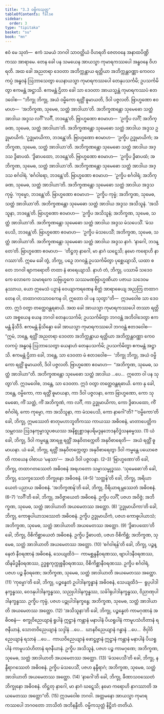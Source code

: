 ```yaml
---
title: "3.3 ဝမ္မိကသုတ္တ"
tableOfContents: false
sidebar:
  order: 3
type: "tipitaka"
basket: "su"
book: "mn"
---
```



<DynamicBreadcrumb />

<Division number="249" book="mn" e="ch" v="24">

<Paragraph number="837" book="mn">
ဧဝံ မေ သုတံ—  ဧကံ သမယံ ဘဂဝါ သာဝတ္ထိယံ ဝိဟရတိ ဇေတဝနေ အနာထပိဏ္ဍိကဿ အာရာမေ. တေန ခေါ ပန သမယေန အာယသ္မာ ကုမာရကဿပေါ အန္ဓဝနေ ဝိဟရတိ. အထ ခေါ အညတရာ ဒေဝတာ အဘိက္ကန္တာယ ရတ္တိယာ အဘိက္ကန္တဝဏ္ဏာ ကေဝလကပ္ပံ အန္ဓဝနံ ဩဘာသေတွာ ယေနာယသ္မာ ကုမာရကဿပေါ တေနုပသင်္ကမိ; ဥပသင်္ကမိတွာ ဧကမန္တံ အဋ္ဌာသိ. ဧကမန္တံ ဌိတာ ခေါ သာ ဒေဝတာ အာယသ္မန္တံ ကုမာရကဿပံ ဧတဒဝေါစ—
</Paragraph>

<Paragraph number="838" book="mn">
“ဘိက္ခု ဘိက္ခု, အယံ ဝမ္မိကော ရတ္တိံ ဓူမာယတိ, ဒိဝါ ပဇ္ဇလတိ. ဗြာဟ္မဏော ဧဝမာဟ—  ‘အဘိက္ခဏ, သုမေဓ, သတ္ထံ အာဒါယာ’တိ. အဘိက္ခဏန္တော သုမေဓော သတ္ထံ အာဒါယ အဒ္ဒသ လင်္ဂိံ ‘လင်္ဂီ, ဘဒန္တေ’တိ. ဗြာဟ္မဏော ဧဝမာဟ—  ‘ဥက္ခိပ လင်္ဂိံ; အဘိက္ခဏ, သုမေဓ, သတ္ထံ အာဒါယာ’တိ. အဘိက္ခဏန္တော သုမေဓော သတ္ထံ အာဒါယ အဒ္ဒသ ဥဒ္ဓုမာယိကံ. ‘ဥဒ္ဓုမာယိကာ, ဘဒန္တေ’တိ. ဗြာဟ္မဏော ဧဝမာဟ—  ‘ဥက္ခိပ ဥဒ္ဓုမာယိကံ; အဘိက္ခဏ, သုမေဓ, သတ္ထံ အာဒါယာ’တိ. အဘိက္ခဏန္တော သုမေဓော သတ္ထံ အာဒါယ အဒ္ဒသ ဒွိဓာပထံ. ‘ဒွိဓာပထော, ဘဒန္တေ’တိ. ဗြာဟ္မဏော ဧဝမာဟ—  ‘ဥက္ခိပ ဒွိဓာပထံ; အဘိက္ခဏ, သုမေဓ, သတ္ထံ အာဒါယာ’တိ. အဘိက္ခဏန္တော သုမေဓော သတ္ထံ အာဒါယ အဒ္ဒသ စင်္ဂဝါရံ. ‘စင်္ဂဝါရော, ဘဒန္တေ’တိ. ဗြာဟ္မဏော ဧဝမာဟ—  ‘ဥက္ခိပ စင်္ဂဝါရံ; အဘိက္ခဏ, သုမေဓ, သတ္ထံ အာဒါယာ’တိ. အဘိက္ခဏန္တော သုမေဓော သတ္ထံ အာဒါယ အဒ္ဒသ ကုမ္မံ. ‘ကုမ္မော, ဘဒန္တေ’တိ. ဗြာဟ္မဏော ဧဝမာဟ—  ‘ဥက္ခိပ ကုမ္မံ; အဘိက္ခဏ, သုမေဓ, သတ္ထံ အာဒါယာ’တိ. အဘိက္ခဏန္တော သုမေဓော သတ္ထံ အာဒါယ အဒ္ဒသ အသိသူနံ. ‘အသိသူနာ, ဘဒန္တေ’တိ. ဗြာဟ္မဏော ဧဝမာဟ—  ‘ဥက္ခိပ အသိသူနံ; အဘိက္ခဏ, သုမေဓ, သတ္ထံ အာဒါယာ’တိ. အဘိက္ခဏန္တော သုမေဓော သတ္ထံ အာဒါယ အဒ္ဒသ မံသပေသိံ. ‘မံသပေသိ, ဘဒန္တေ’တိ. ဗြာဟ္မဏော ဧဝမာဟ—  ‘ဥက္ခိပ မံသပေသိံ; အဘိက္ခဏ, သုမေဓ, သတ္ထံ အာဒါယာ’တိ. အဘိက္ခဏန္တော သုမေဓော သတ္ထံ အာဒါယ အဒ္ဒသ နာဂံ. ‘နာဂေါ, ဘဒန္တေ’တိ. ဗြာဟ္မဏော ဧဝမာဟ—  ‘တိဋ္ဌတု နာဂေါ, မာ နာဂံ ဃဋ္ဋေသိ; နမော ကရောဟိ နာဂဿာ’တိ.
</Paragraph>

<Paragraph number="839" book="mn">
ဣမေ ခေါ တွံ, ဘိက္ခု, ပဉှေ ဘဂဝန္တံ ဥပသင်္ကမိတွာ ပုစ္ဆေယျာသိ, ယထာ စ တေ ဘဂဝါ ဗျာကရောတိ တထာ နံ ဓာရေယျာသိ. နာဟံ တံ, ဘိက္ခု, ပဿာမိ သဒေဝကေ လောကေ သမာရကေ သဗြဟ္မကေ သဿမဏဗြာဟ္မဏိယာ ပဇာယ သဒေဝမနုဿာယ, ယော ဣမေသံ ပဉှာနံ ဝေယျာကရဏေန စိတ္တံ အာရာဓေယျ အညတြ တထာဂတေန ဝါ, တထာဂတသာဝကေန ဝါ, ဣတော ဝါ ပန သုတွာ”တိ—  ဣဒမဝေါစ သာ ဒေဝတာ. ဣဒံ ဝတွာ တတ္ထေဝန္တရဓာယိ.
</Paragraph>

</Division>
<Division number="250" book="mn" e="ch" v="24">

<Paragraph number="840" book="mn">
အထ ခေါ အာယသ္မာ ကုမာရကဿပေါ တဿာ ရတ္တိယာ အစ္စယေန ယေန ဘဂဝါ တေနုပသင်္ကမိ; ဥပသင်္ကမိတွာ ဘဂဝန္တံ အဘိဝါဒေတွာ ဧကမန္တံ နိသီဒိ. ဧကမန္တံ နိသိန္နော ခေါ အာယသ္မာ ကုမာရကဿပေါ ဘဂဝန္တံ ဧတဒဝေါစ—  “ဣမံ, ဘန္တေ, ရတ္တိံ အညတရာ ဒေဝတာ အဘိက္ကန္တာယ ရတ္တိယာ အဘိက္ကန္တဝဏ္ဏာ ကေဝလကပ္ပံ အန္ဓဝနံ ဩဘာသေတွာ ယေနာဟံ တေနုပသင်္ကမိ; ဥပသင်္ကမိတွာ ဧကမန္တံ အဋ္ဌာသိ. ဧကမန္တံ ဌိတာ ခေါ, ဘန္တေ, သာ ဒေဝတာ မံ ဧတဒဝေါစ—  ‘ဘိက္ခု ဘိက္ခု, အယံ ဝမ္မိကော ရတ္တိံ ဓူမာယတိ, ဒိဝါ ပဇ္ဇလတိ. ဗြာဟ္မဏော ဧဝမာဟ—  “အဘိက္ခဏ, သုမေဓ, သတ္ထံ အာဒါယာ”တိ. အဘိက္ခဏန္တော သုမေဓော သတ္ထံ အာဒါယ …ပေ…  ဣတော ဝါ ပန သုတွာ’တိ. ဣဒမဝေါစ, ဘန္တေ, သာ ဒေဝတာ. ဣဒံ ဝတွာ တတ္ထေဝန္တရဓာယိ. ကော နု ခေါ, ဘန္တေ, ဝမ္မိကော, ကာ ရတ္တိံ ဓူမာယနာ, ကာ ဒိဝါ ပဇ္ဇလနာ, ကော ဗြာဟ္မဏော, ကော သုမေဓော, ကိံ သတ္ထံ, ကိံ အဘိက္ခဏံ, ကာ လင်္ဂီ, ကာ ဥဒ္ဓုမာယိကာ, ကော ဒွိဓာပထော, ကိံ စင်္ဂဝါရံ, ကော ကုမ္မော, ကာ အသိသူနာ, ကာ မံသပေသိ, ကော နာဂေါ”တိ?
</Paragraph>

</Division>
<Division number="251" book="mn" e="ch" v="24">

<Paragraph number="841" book="mn">
“‘ဝမ္မိကော’တိ ခေါ, ဘိက္ခု, ဣမဿေတံ စာတုမဟာဘူတိကဿ ကာယဿ အဓိဝစနံ, မာတာပေတ္တိကသမ္ဘဝဿ ဩဒနကုမ္မာသူပစယဿ အနိစ္စုစ္ဆာဒနပရိမဒ္ဒနဘေဒနဝိဒ္ဓံသနဓမ္မဿ. (1)
</Paragraph>

<Paragraph number="842" book="mn">
ယံ ခေါ, ဘိက္ခု, ဒိဝါ ကမ္မန္တေ အာရဗ္ဘ ရတ္တိံ အနုဝိတက္ကေတိ အနုဝိစာရေတိ—  အယံ ရတ္တိံ ဓူမာယနာ. ယံ ခေါ, ဘိက္ခု, ရတ္တိံ အနုဝိတက္ကေတွာ အနုဝိစာရေတွာ ဒိဝါ ကမ္မန္တေ ပယောဇေတိ ကာယေန ဝါစာယ ‘မနသာ’—  အယံ ဒိဝါ ပဇ္ဇလနာ. (2–3)
</Paragraph>

<Paragraph number="843" book="mn">
‘ဗြာဟ္မဏော’တိ ခေါ, ဘိက္ခု, တထာဂတဿေတံ အဓိဝစနံ အရဟတော သမ္မာသမ္ဗုဒ္ဓဿ. ‘သုမေဓော’တိ ခေါ, ဘိက္ခု, သေက္ခဿေတံ ဘိက္ခုနော အဓိဝစနံ. (4–5)
</Paragraph>

<Paragraph number="844" book="mn">
‘သတ္ထန်’တိ ခေါ, ဘိက္ခု, အရိယာယေတံ ပညာယ အဓိဝစနံ. ‘အဘိက္ခဏန်’တိ ခေါ, ဘိက္ခု, ဝီရိယာရမ္ဘဿေတံ အဓိဝစနံ. (6–7)
</Paragraph>

<Paragraph number="845" book="mn">
‘လင်္ဂီ’တိ ခေါ, ဘိက္ခု, အဝိဇ္ဇာယေတံ အဓိဝစနံ. ဥက္ခိပ လင်္ဂိံ, ပဇဟ အဝိဇ္ဇံ; အဘိက္ခဏ, သုမေဓ, သတ္ထံ အာဒါယာတိ အယမေတဿ အတ္ထော. (8)
</Paragraph>

<Paragraph number="846" book="mn">
‘ဥဒ္ဓုမာယိကာ’တိ ခေါ, ဘိက္ခု, ကောဓူပါယာသဿေတံ အဓိဝစနံ. ဥက္ခိပ ဥဒ္ဓုမာယိကံ, ပဇဟ ကောဓူပါယာသံ; အဘိက္ခဏ, သုမေဓ, သတ္ထံ အာဒါယာတိ အယမေတဿ အတ္ထော. (9)
</Paragraph>

<Paragraph number="847" book="mn">
‘ဒွိဓာပထော’တိ ခေါ, ဘိက္ခု, ဝိစိကိစ္ဆာယေတံ အဓိဝစနံ. ဥက္ခိပ ဒွိဓာပထံ, ပဇဟ ဝိစိကိစ္ဆံ; အဘိက္ခဏ, သုမေဓ, သတ္ထံ အာဒါယာတိ အယမေတဿ အတ္ထော. (10)
</Paragraph>

<Paragraph number="848" book="mn">
‘စင်္ဂဝါရန်’တိ ခေါ, ဘိက္ခု, ပဉ္စန္နေတံ နီဝရဏာနံ အဓိဝစနံ, သေယျထိဒံ—  ကာမစ္ဆန္ဒနီဝရဏဿ, ဗျာပါဒနီဝရဏဿ, ထိနမိဒ္ဓနီဝရဏဿ, ဥဒ္ဓစ္စကုက္ကုစ္စနီဝရဏဿ, ဝိစိကိစ္ဆာနီဝရဏဿ. ဥက္ခိပ စင်္ဂဝါရံ, ပဇဟ ပဉ္စ နီဝရဏေ; အဘိက္ခဏ, သုမေဓ, သတ္ထံ အာဒါယာတိ အယမေတဿ အတ္ထော. (11)
</Paragraph>

<Paragraph number="849" book="mn">
‘ကုမ္မော’တိ ခေါ, ဘိက္ခု, ပဉ္စန္နေတံ ဥပါဒါနက္ခန္ဓာနံ အဓိဝစနံ, သေယျထိဒံ—  ရူပုပါဒါနက္ခန္ဓဿ, ဝေဒနုပါဒါနက္ခန္ဓဿ, သညုပါဒါနက္ခန္ဓဿ, သင်္ခါရုပါဒါနက္ခန္ဓဿ, ဝိညာဏုပါဒါနက္ခန္ဓဿ. ဥက္ခိပ ကုမ္မံ, ပဇဟ ပဉ္စုပါဒါနက္ခန္ဓေ; အဘိက္ခဏ, သုမေဓ, သတ္ထံ အာဒါယာတိ အယမေတဿ အတ္ထော. (12)
</Paragraph>

<Paragraph number="850" book="mn">
‘အသိသူနာ’တိ ခေါ, ဘိက္ခု, ပဉ္စန္နေတံ ကာမဂုဏာနံ အဓိဝစနံ—  စက္ခုဝိညေယျာနံ ရူပါနံ ဣဋ္ဌာနံ ကန္တာနံ မနာပါနံ ပိယရူပါနံ ကာမူပသံဟိတာနံ ရဇနီယာနံ, သောတဝိညေယျာနံ သဒ္ဒါနံ …ပေ…  ဃာနဝိညေယျာနံ ဂန္ဓာနံ …ပေ…  ဇိဝှါဝိညေယျာနံ ရသာနံ …ပေ…  ကာယဝိညေယျာနံ ဖောဋ္ဌဗ္ဗာနံ ဣဋ္ဌာနံ ကန္တာနံ မနာပါနံ ပိယရူပါနံ ကာမူပသံဟိတာနံ ရဇနီယာနံ. ဥက္ခိပ အသိသူနံ, ပဇဟ ပဉ္စ ကာမဂုဏေ; အဘိက္ခဏ, သုမေဓ, သတ္ထံ အာဒါယာတိ အယမေတဿ အတ္ထော. (13)
</Paragraph>

<Paragraph number="851" book="mn">
‘မံသပေသီ’တိ ခေါ, ဘိက္ခု, နန္ဒီရာဂဿေတံ အဓိဝစနံ. ဥက္ခိပ မံသပေသိံ, ပဇဟ နန္ဒီရာဂံ; အဘိက္ခဏ, သုမေဓ, သတ္ထံ အာဒါယာတိ အယမေတဿ အတ္ထော. (14)
</Paragraph>

<Paragraph number="852" book="mn">
‘နာဂေါ’တိ ခေါ, ဘိက္ခု, ခီဏာသဝဿေတံ ဘိက္ခုနော အဓိဝစနံ. တိဋ္ဌတု နာဂေါ, မာ နာဂံ ဃဋ္ဋေသိ; နမော ကရောဟိ နာဂဿာတိ အယမေတဿ အတ္ထော”တိ. (15)
</Paragraph>

<Paragraph number="853" book="mn">
ဣဒမဝေါစ ဘဂဝါ. အတ္တမနော အာယသ္မာ ကုမာရကဿပေါ ဘဂဝတော ဘာသိတံ အဘိနန္ဒီတိ.

</Paragraph>
</Division>

<Paragraph number="854" type="center" book="mn">
ဝမ္မိကသုတ္တံ နိဋ္ဌိတံ တတိယံ.
</Paragraph>